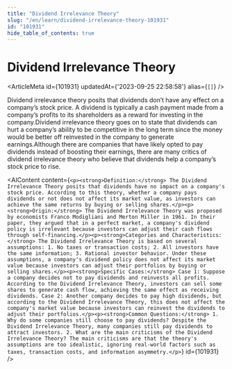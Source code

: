 ```yaml
---
title: "Dividend Irrelevance Theory"
slug: "/en/learn/dividend-irrelevance-theory-101931"
id: "101931"
hide_table_of_contents: true
---
```



# Dividend Irrelevance Theory

<ArticleMeta id={101931} updatedAt={'2023-09-25 22:58:58'} alias={`[]`} />
<div className='border-solid border-b border-t-0 my-4 border-[var(--ifm-color-gray-300)]' />

Dividend irrelevance theory posits that dividends don’t have any effect on a company’s stock price. A dividend is typically a cash payment made from a company’s profits to its shareholders as a reward for investing in the company.Dividend irrelevance theory goes on to state that dividends can hurt a company’s ability to be competitive in the long term since the money would be better off reinvested in the company to generate earnings.Although there are companies that have likely opted to pay dividends instead of boosting their earnings, there are many critics of dividend irrelevance theory who believe that dividends help a company’s stock price to rise.

<AIContent content={`<p><strong>Definition:</strong> The Dividend Irrelevance Theory posits that dividends have no impact on a company's stock price. According to this theory, whether a company pays dividends or not does not affect its market value, as investors can achieve the same returns by buying or selling shares.</p><p><strong>Origin:</strong> The Dividend Irrelevance Theory was proposed by economists Franco Modigliani and Merton Miller in 1961. In their paper, they argued that in a perfect market, a company's dividend policy is irrelevant because investors can adjust their cash flows through self-financing.</p><p><strong>Categories and Characteristics:</strong> The Dividend Irrelevance Theory is based on several assumptions: 1. No taxes or transaction costs; 2. All investors have the same information; 3. Rational investor behavior. Under these assumptions, a company's dividend policy does not affect its market value because investors can adjust their portfolios by buying or selling shares.</p><p><strong>Specific Cases:</strong> Case 1: Suppose a company decides not to pay dividends and reinvests all profits. According to the Dividend Irrelevance Theory, investors can sell some shares to generate cash flow, achieving the same effect as receiving dividends. Case 2: Another company decides to pay high dividends, but according to the Dividend Irrelevance Theory, this does not affect the company's market value because investors can reinvest the dividends to adjust their portfolios.</p><p><strong>Common Questions:</strong> 1. Why do some companies still choose to pay dividends? Despite the Dividend Irrelevance Theory, many companies still pay dividends to attract investors. 2. What are the main criticisms of the Dividend Irrelevance Theory? The main criticisms are that the theory's assumptions are too idealistic, ignoring real-world factors such as taxes, transaction costs, and information asymmetry.</p>`} id={101931} />
